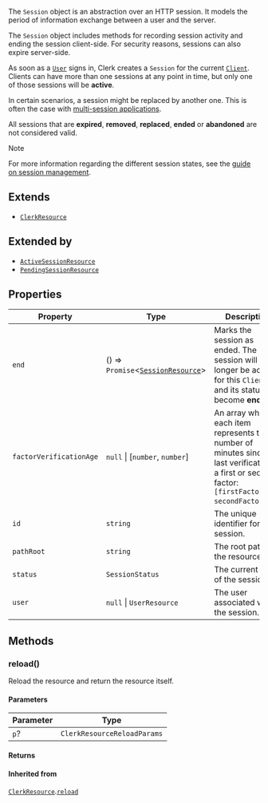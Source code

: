 The `Session` object is an abstraction over an HTTP session. It models the period of information exchange between a user and the server.

The `Session` object includes methods for recording session activity and ending the session client-side. For security reasons, sessions can also expire server-side.

As soon as a [`User`](/docs/references/javascript/user) signs in, Clerk creates a `Session` for the current [`Client`](/docs/references/javascript/client). Clients can have more than one sessions at any point in time, but only one of those sessions will be **active**.

In certain scenarios, a session might be replaced by another one. This is often the case with [multi-session applications](/docs/authentication/configuration/session-options#multi-session-applications).

All sessions that are **expired**, **removed**, **replaced**, **ended** or **abandoned** are not considered valid.

> [!NOTE]
> For more information regarding the different session states, see the [guide on session management](/docs/authentication/configuration/session-options).

## Extends

- [`ClerkResource`](clerk-resource.mdx)

## Extended by

- [`ActiveSessionResource`](active-session-resource.mdx)
- [`PendingSessionResource`](pending-session-resource.mdx)

## Properties

| Property                                                   | Type                                                         | Description                                                                                                                                             | Overrides                                                          | Inherited from                                                                 |
| ---------------------------------------------------------- | ------------------------------------------------------------ | ------------------------------------------------------------------------------------------------------------------------------------------------------- | ------------------------------------------------------------------ | ------------------------------------------------------------------------------ |
| <a id="end"></a> `end`                                     | () => `Promise`\<[`SessionResource`](session-resource.mdx)\> | Marks the session as ended. The session will no longer be active for this `Client` and its status will become **ended**.                                | -                                                                  | -                                                                              |
| <a id="factorverificationage"></a> `factorVerificationAge` | `null` \| \[`number`, `number`\]                             | An array where each item represents the number of minutes since the last verification of a first or second factor: `[firstFactorAge, secondFactorAge]`. | -                                                                  | -                                                                              |
| <a id="id"></a> `id`                                       | `string`                                                     | The unique identifier for the session.                                                                                                                  | [`ClerkResource`](clerk-resource.mdx).[`id`](ClerkResource.mdx#id) | -                                                                              |
| <a id="pathroot"></a> `pathRoot`                           | `string`                                                     | The root path of the resource.                                                                                                                          | -                                                                  | [`ClerkResource`](clerk-resource.mdx).[`pathRoot`](ClerkResource.mdx#pathroot) |
| <a id="status"></a> `status`                               | `SessionStatus`                                              | The current state of the session.                                                                                                                       | -                                                                  | -                                                                              |
| <a id="user"></a> `user`                                   | `null` \| `UserResource`                                     | The user associated with the session.                                                                                                                   | -                                                                  | -                                                                              |

## Methods

### reload()

Reload the resource and return the resource itself.

#### Parameters

| Parameter | Type                        |
| --------- | --------------------------- |
| `p`?      | `ClerkResourceReloadParams` |

#### Returns

#### Inherited from

[`ClerkResource`](clerk-resource.mdx).[`reload`](ClerkResource.mdx#reload)

